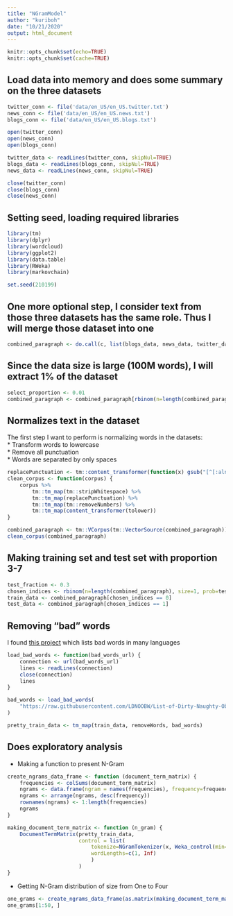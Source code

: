 ```yaml
---
title: "NGramModel"
author: "kuriboh"
date: "10/21/2020"
output: html_document
---
```


```r
knitr::opts_chunk$set(echo=TRUE)
knitr::opts_chunk$set(cache=TRUE)
```
  
## Load data into memory and does some summary on the three datasets    
```r
twitter_conn <- file('data/en_US/en_US.twitter.txt')
news_conn <- file('data/en_US/en_US.news.txt')
blogs_conn <- file('data/en_US/en_US.blogs.txt')

open(twitter_conn)
open(news_conn)
open(blogs_conn)

twitter_data <- readLines(twitter_conn, skipNul=TRUE)
blogs_data <- readLines(blogs_conn, skipNul=TRUE)
news_data <- readLines(news_conn, skipNul=TRUE)

close(twitter_conn)
close(blogs_conn)
close(news_conn)
```
  
## Setting seed, loading required libraries  
```r
library(tm)
library(dplyr)
library(wordcloud)
library(ggplot2)
library(data.table)
library(RWeka)
library(markovchain)

set.seed(210199)
```
  
## One more optional step, I consider text from those three datasets has the same role. Thus I will merge those dataset into one  
```r
combined_paragraph <- do.call(c, list(blogs_data, news_data, twitter_data))
```
  
## Since the data size is large (100M words), I will extract 1% of the dataset  
```r
select_proportion <- 0.01
combined_paragraph <- combined_paragraph[rbinom(n=length(combined_paragraph), size=1, prob=select_proportion) == 1]
```
  
## Normalizes text in the dataset  
The first step I want to perform is normalizing words in the datasets:  
* Transform words to lowercase  
* Remove all punctuation  
* Words are separated by only spaces  
```r
replacePunctuation <- tm::content_transformer(function(x) gsub("[^[:alnum:][:space:]'`]", " ", x))
clean_corpus <- function(corpus) {
    corpus %>%
        tm::tm_map(tm::stripWhitespace) %>%
        tm::tm_map(replacePunctuation) %>%
        tm::tm_map(tm::removeNumbers) %>%
        tm::tm_map(content_transformer(tolower))
}

combined_paragraph <- tm::VCorpus(tm::VectorSource(combined_paragraph))
clean_corpus(combined_paragraph)
```
  
## Making training set and test set with proportion 3-7   
```r
test_fraction <- 0.3
chosen_indices <- rbinom(n=length(combined_paragraph), size=1, prob=test_fraction)
train_data <- combined_paragraph[chosen_indices == 0]
test_data <- combined_paragraph[chosen_indices == 1]
```
  
## Removing "bad" words  
I found [this project](https://github.com/LDNOOBW/List-of-Dirty-Naughty-Obscene-and-Otherwise-Bad-Words) which lists bad words in many languages  
```r
load_bad_words <- function(bad_words_url) {
    connection <- url(bad_words_url)
    lines <- readLines(connection)
    close(connection)
    lines
}

bad_words <- load_bad_words(
    "https://raw.githubusercontent.com/LDNOOBW/List-of-Dirty-Naughty-Obscene-and-Otherwise-Bad-Words/master/en"
)

pretty_train_data <- tm_map(train_data, removeWords, bad_words)
```
  
## Does exploratory analysis  
* Making a function to present N-Gram  
```r
create_ngrams_data_frame <- function (document_term_matrix) {
    frequencies <- colSums(document_term_matrix)
    ngrams <- data.frame(ngram = names(frequencies), frequency=frequencies, stringsAsFactors=FALSE)
    ngrams <- arrange(ngrams, desc(frequency))
    rownames(ngrams) <- 1:length(frequencies)
    ngrams
}

making_document_term_matrix <- function (n_gram) {
    DocumentTermMatrix(pretty_train_data,
                       control = list(
                           tokenize=NGramTokenizer(x, Weka_control(min=n_gram, max=n_gram)),
                           wordLengths=c(1, Inf)
                           )
                       )
}
```
  
* Getting N-Gram distribution of size from One to Four  
```r
one_grams <- create_ngrams_data_frame(as.matrix(making_document_term_matrix(1)))
one_grams[1:50, ]
```  
  